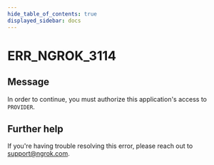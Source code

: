 ```yaml
---
hide_table_of_contents: true
displayed_sidebar: docs
---
```



# ERR_NGROK_3114

## Message

In order to continue, you must authorize this application's access to `PROVIDER`.

<ErrorDetails error="err_ngrok_3114" />

## Further help

If you're having trouble resolving this error, please reach out to [support@ngrok.com](mailto:support@ngrok.com?subject=Help%20with%20ERR_NGROK_3114).
